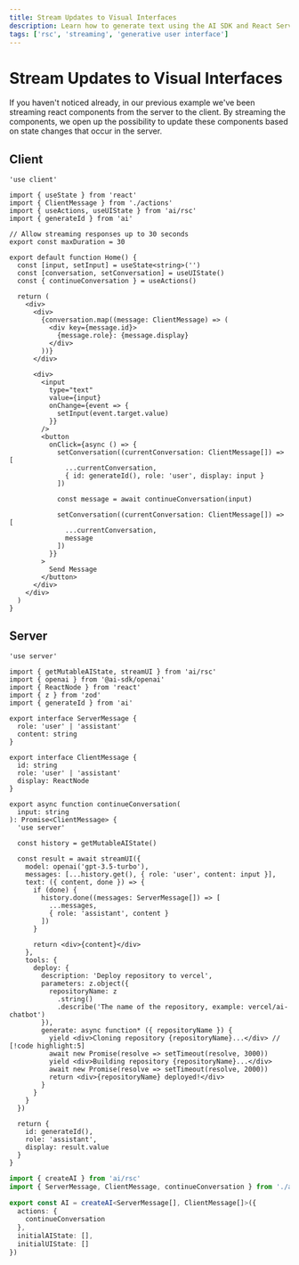 ```yaml
---
title: Stream Updates to Visual Interfaces
description: Learn how to generate text using the AI SDK and React Server Components.
tags: ['rsc', 'streaming', 'generative user interface']
---
```


# Stream Updates to Visual Interfaces

If you haven't noticed already, in our previous example we've been streaming react components from the server to the client. By streaming the components, we open up the possibility to update these components based on state changes that occur in the server.

## Client

```tsx filename='app/page.tsx'
'use client'

import { useState } from 'react'
import { ClientMessage } from './actions'
import { useActions, useUIState } from 'ai/rsc'
import { generateId } from 'ai'

// Allow streaming responses up to 30 seconds
export const maxDuration = 30

export default function Home() {
  const [input, setInput] = useState<string>('')
  const [conversation, setConversation] = useUIState()
  const { continueConversation } = useActions()

  return (
    <div>
      <div>
        {conversation.map((message: ClientMessage) => (
          <div key={message.id}>
            {message.role}: {message.display}
          </div>
        ))}
      </div>

      <div>
        <input
          type="text"
          value={input}
          onChange={event => {
            setInput(event.target.value)
          }}
        />
        <button
          onClick={async () => {
            setConversation((currentConversation: ClientMessage[]) => [
              ...currentConversation,
              { id: generateId(), role: 'user', display: input }
            ])

            const message = await continueConversation(input)

            setConversation((currentConversation: ClientMessage[]) => [
              ...currentConversation,
              message
            ])
          }}
        >
          Send Message
        </button>
      </div>
    </div>
  )
}
```

## Server

```tsx filename='app/actions.tsx'
'use server'

import { getMutableAIState, streamUI } from 'ai/rsc'
import { openai } from '@ai-sdk/openai'
import { ReactNode } from 'react'
import { z } from 'zod'
import { generateId } from 'ai'

export interface ServerMessage {
  role: 'user' | 'assistant'
  content: string
}

export interface ClientMessage {
  id: string
  role: 'user' | 'assistant'
  display: ReactNode
}

export async function continueConversation(
  input: string
): Promise<ClientMessage> {
  'use server'

  const history = getMutableAIState()

  const result = await streamUI({
    model: openai('gpt-3.5-turbo'),
    messages: [...history.get(), { role: 'user', content: input }],
    text: ({ content, done }) => {
      if (done) {
        history.done((messages: ServerMessage[]) => [
          ...messages,
          { role: 'assistant', content }
        ])
      }

      return <div>{content}</div>
    },
    tools: {
      deploy: {
        description: 'Deploy repository to vercel',
        parameters: z.object({
          repositoryName: z
            .string()
            .describe('The name of the repository, example: vercel/ai-chatbot')
        }),
        generate: async function* ({ repositoryName }) {
          yield <div>Cloning repository {repositoryName}...</div> // [!code highlight:5]
          await new Promise(resolve => setTimeout(resolve, 3000))
          yield <div>Building repository {repositoryName}...</div>
          await new Promise(resolve => setTimeout(resolve, 2000))
          return <div>{repositoryName} deployed!</div>
        }
      }
    }
  })

  return {
    id: generateId(),
    role: 'assistant',
    display: result.value
  }
}
```

```typescript filename='app/ai.ts'
import { createAI } from 'ai/rsc'
import { ServerMessage, ClientMessage, continueConversation } from './actions'

export const AI = createAI<ServerMessage[], ClientMessage[]>({
  actions: {
    continueConversation
  },
  initialAIState: [],
  initialUIState: []
})
```
